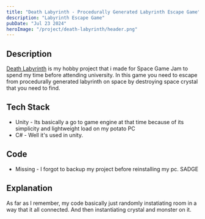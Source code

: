 ```yaml
---
title: "Death Labyrinth - Procedurally Generated Labyrinth Escape Game"
description: "Labyrinth Escape Game"
pubDate: "Jul 23 2024"
heroImage: "/project/death-labyrinth/header.png"
---
```


## Description

[Death Labyrinth](https://muhhae.itch.io/death-labyrinth)
is my hobby project that i made for
Space Game Jam to spend my time before attending university.
In this game you need to escape from procedurally generated
labyrinth on space by destroying space crystal that you need to find.

## Tech Stack

-   Unity - Its basically a go to game engine at that
    time because of its simplicity and lightweight load on my potato PC
-   C# - Well it's used in unity.

## Code

-   Missing - I forgot to backup my project before reinstalling my pc. SADGE

## Explanation

As far as I remember, my code basically just randomly instatiating room in a way that it all connected. And then instantiating crystal and monster on it.
